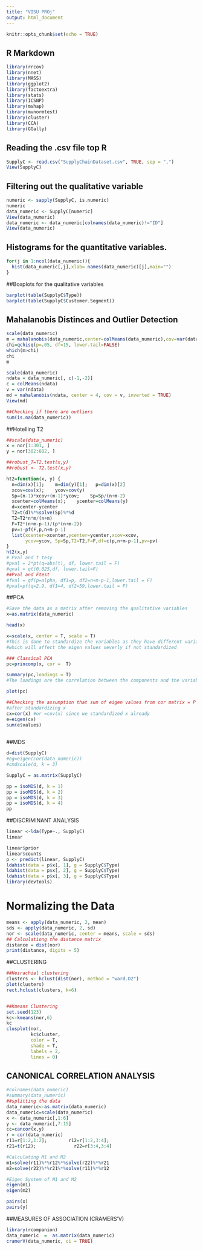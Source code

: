 ```yaml
---
title: "VISU PROj"
output: html_document
---
```


```r
knitr::opts_chunk$set(echo = TRUE)
```

## R Markdown

```r
library(rrcov)
library(nnet)
library(MASS)
library(ggplot2)
library(factoextra)
library(stats)
library(ICSNP)
library(mshap)
library(mvnormtest)
library(cluster)
library(CCA)
library(GGally)
```

## Reading the .csv file top R
```r
SupplyC <- read.csv("SupplyChainDataset.csv", TRUE, sep = ",")
View(SupplyC)

```

## Filtering out the qualitative variable 
```r
numeric <- sapply(SupplyC, is.numeric)
numeric
data_numeric <- SupplyC[numeric]
View(data_numeric) 
data_numeric <- data_numeric[colnames(data_numeric)!="ID"]
View(data_numeric)

```

## Histograms for the quantitative variables. 
```r
for(j in 1:ncol(data_numeric)){
  hist(data_numeric[,j],xlab= names(data_numeric)[j],main="")
}
```


##Boxplots for the qualitative variables 
```r
barplot(table(SupplyC$Type))
barplot(table(SupplyC$Customer.Segment))
```

## Mahalanobis Distinces and Outlier Detection
```r
scale(data_numeric)
m = mahalanobis(data_numeric,center=colMeans(data_numeric),cov=var(data_numeric),inverted = TRUE)
chi=qchisq(p=.05, df=15, lower.tail=FALSE)
which(m>chi)
chi
m

```

```r
scale(data_numeric)
ndata = data_numeric[, c(-1,-2)]
c = colMeans(ndata)
v = var(ndata)
md = mahalanobis(ndata, center = 4, cov = v, inverted = TRUE) 
View(md)
```

```r
##Checking if there are outliers
sum(is.na(data_numeric))
```


##Hotelling T2 
```r
##scale(data_numeric)
x = nor[1:301, ]
y = nor[302:602, ]

##robust_T=T2.test(x,y)
##robust <- T2.test(x,y)

ht2=function(x, y) {
  n=dim(x)[1];    m=dim(y)[1];   p=dim(x)[2]
  xcov=cov(x);    ycov=cov(y)
  Sp=(n-1)*xcov+(m-1)*ycov;    Sp=Sp/(n+m-2)
  xcenter=colMeans(x);    ycenter=colMeans(y)
  d=xcenter-ycenter
  T2=t(d)%*%solve(Sp)%*%d
  T2=T2*n*m/(n+m)
  F=T2*(n+m-p-1)/(p*(n+m-2))
  pv=1-pf(F,p,n+m-p-1)
  list(xcenter=xcenter,ycenter=ycenter,xcov=xcov,
       ycov=ycov, Sp=Sp,T2=T2,F=F,df=c(p,n+m-p-1),pv=pv)
}
ht2(x,y)
# Pval and t tesy
#pval = 2*pt(q=abs(t), df, lower.tail = F)
#qval = qt(0.025,df, lower.tail=F)
##Pval and Ftest
#fval = qf(p=alpha, df1=p, df2=n+m-p-1,lower.tail = F)
#pval=pf(q=2.9, df1=4, df2=59,lower.tail = F)


```

##PCA 
```r

#Save the data as a matrix after removing the qualitative variables
x=as.matrix(data_numeric) 

head(x)

x=scale(x, center = T, scale = T)
#This is done to standardize the variables as they have different variances
#which will affect the eigen values severly if not standardized

### Classical PCA
pc=princomp(x, cor =  T)

summary(pc,loadings = T)
#The loadings are the correlation between the components and the variables

plot(pc)

##Checking the assumption that sum of eigen values from cor matrix = P = 9
#after standardizing x
cx=cor(x) #or =cov(x) since we standardized x already
e=eigen(cx)
sum(e$values)
      

```

##MDS
```r
d=dist(SupplyC)
#eg=eigen(cor(data_numeric))
#cmdscale(d, k = 3)

SupplyC = as.matrix(SupplyC)

pp = isoMDS(d, k = 1)
pp = isoMDS(d, k = 2)
pp = isoMDS(d, k = 3)
pp = isoMDS(d, k = 4)
pp
```


##DISCRIMINANT ANALYSIS 
```r
linear <-lda(Type~., SupplyC)
linear

linear$prior
linear$counts
p <- predict(linear, SupplyC)
ldahist(data = p$x[, 1], g = SupplyC$Type)
ldahist(data = p$x[, 2], g = SupplyC$Type)
ldahist(data = p$x[, 3], g = SupplyC$Type)
library(devtools)


```

# Normalizing the Data 
```r
means <- apply(data_numeric, 2, mean)
sds <- apply(data_numeric, 2, sd)
nor <- scale(data_numeric, center = means, scale = sds) 
## Calculationg the distance matrix
distance = dist(nor)
print(distance, digits = 5)

```


##CLUSTERING 
```r
##Heirachial clustering 
clusters <- hclust(dist(nor), method = "ward.D2")
plot(clusters)
rect.hclust(clusters, k=6)


##Kmeans Clustering 
set.seed(123)
kc<-kmeans(nor,6)
kc
clusplot(nor,
         kc$cluster,
         color = T,
         shade = T,
         labels = 2,
         lines = 0)
```

## CANONICAL CORRELATION ANALYSIS
```r
#colnames(data_numeric)
#summary(data_numeric)
##splitting the data
data_numeric<-as.matrix(data_numeric)
data_numeric=scale(data_numeric)
x <- data_numeric[,1:6]
y <- data_numeric[,7:15]
cc=cancor(x,y)
r = cor(data_numeric)
r11=r[1:2,1:2];        r12=r[1:2,3:4]; 
r21=t(r12);              r22=r[3:4,3:4]

#Calculating M1 and M2
m1=solve(r11)%*%r12%*%solve(r22)%*%r21
m2=solve(r22)%*%r21%*%solve(r11)%*%r12

#Eigen System of M1 and M2
eigen(m1)
eigen(m2)

pairs(x)
pairs(y)

```
##MEASURES OF ASSOCIATION (CRAMERS'V)
```r
library(rcompanion)
data_numeric  =  as.matrix(data_numeric)
cramerV(data_numeric, ci = TRUE)


```

